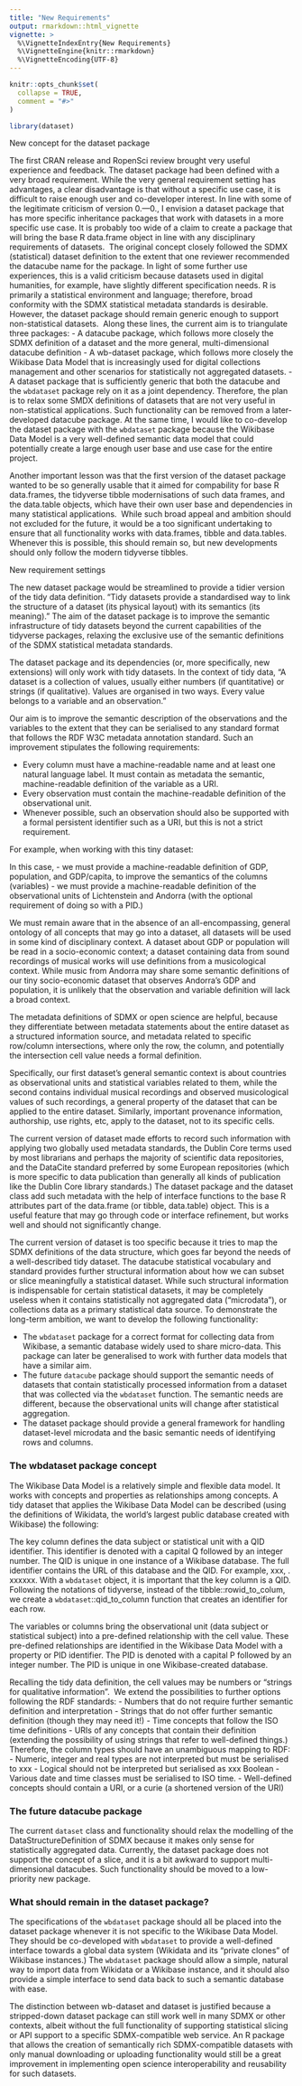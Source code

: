 ```yaml
---
title: "New Requirements"
output: rmarkdown::html_vignette
vignette: >
  %\VignetteIndexEntry{New Requirements}
  %\VignetteEngine{knitr::rmarkdown}
  %\VignetteEncoding{UTF-8}
---
```


```r
knitr::opts_chunk$set(
  collapse = TRUE,
  comment = "#>"
)
```

```r
library(dataset)
```


New concept for the dataset package

The first CRAN release and RopenSci review brought very useful experience and feedback. The dataset package had been defined with a very broad requirement. While the very general requirement setting has advantages, a clear disadvantage is that without a specific use case, it is difficult to raise enough user and co-developer interest.
In line with some of the legitimate criticism of version 0.—0., I envision a dataset package that has more specific inheritance packages that work with datasets in a more specific use case.
It is probably too wide of a claim to create a package that will bring the base R data.frame object in line with any disciplinary requirements of datasets.  The original concept closely followed the SDMX (statistical) dataset definition to the extent that one reviewer recommended the datacube name for the package. In light of some further use experiences, this is a valid criticism because datasets used in digital humanities, for example, have slightly different specification needs.
R is primarily a statistical environment and language; therefore, broad conformity with the SDMX statistical metadata standards is desirable. However, the dataset package should remain generic enough to support non-statistical datasets.  Along these lines, the current aim is to triangulate three packages:
-    A datacube package, which follows more closely the SDMX definition of a dataset and the more general, multi-dimensional datacube definition
-    A wb-dataset package, which follows more closely the Wikibase Data Model that is increasingly used for digital collections management and other scenarios for statistically not aggregated datasets.
-    A dataset package that is sufficiently generic that both the datacube and the `wbdataset` package rely on it as a joint dependency.
Therefore, the plan is to relax some SMDX definitions of datasets that are not very useful in non-statistical applications. Such functionality can be removed from a later-developed datacube package.
At the same time, I would like to co-develop the dataset package with the `wbdataset` package because the Wikibase Data Model is a very well-defined semantic data model that could potentially create a large enough user base and use case for the entire project.

Another important lesson was that the first version of the dataset package wanted to be so generally usable that it aimed for compability for base R data.frames, the tidyverse tibble modernisations of such data frames, and the data.table objects, which have their own user base and dependencies in many statistical applications.  While such broad appeal and ambition should not excluded for the future, it would be a too significant undertaking to ensure that all functionality works with data.frames, tibble and data.tables. Whenever this is possible, this should remain so, but new developments should only follow the modern tidyverse tibbles.

New requirement settings

The new dataset package would be streamlined to provide a tidier version of the tidy data definition. "Tidy datasets provide a standardised way to link the structure of a dataset (its physical layout) with its semantics (its meaning)." The aim of the dataset package is to improve the semantic infrastructure of tidy datasets beyond the current capabilities of the tidyverse packages, relaxing the exclusive use of the semantic definitions of the SDMX statistical metadata standards.

The dataset package and its dependencies (or, more specifically, new extensions) will only work with tidy datasets. In the context of tidy data, "A dataset is a collection of values, usually either numbers (if quantitative) or strings (if qualitative). Values are organised in two ways. Every value belongs to a variable and an observation."

Our aim is to improve the semantic description of the observations and the variables to the extent that they can be serialised to any standard format that follows the RDF W3C metadata annotation standard. Such an improvement stipulates the following requirements:

-    Every column must have a machine-readable name and at least one natural language label. It must contain as metadata the semantic, machine-readable definition of the variable as a URI.
-    Every observation must contain the machine-readable definition of the observational unit.
-    Whenever possible, such an observation should also be supported with a formal persistent identifier such as a URI, but this is not a strict requirement.

For example, when working with this tiny dataset:

In this case, 
-    we must provide a machine-readable definition of GDP, population, and GDP/capita, to improve the semantics of the columns (variables)
-    we must provide a machine-readable definition of the observational units of Lichtenstein and Andorra (with the optional requirement of doing so with a PID.)

We must remain aware that in the absence of an all-encompassing, general ontology of all concepts that may go into a dataset, all datasets will be used in some kind of disciplinary context. A dataset about GDP or population will be read in a socio-economic context; a dataset containing data from sound recordings of musical works will use definitions from a musicological context. While music from Andorra may share some semantic definitions of our tiny socio-economic dataset that observes Andorra's GDP and population, it is unlikely that the observation and variable definition will lack a broad context.

The metadata definitions of SDMX or open science are helpful, because they differentiate between metadata statements about the entire dataset as a structured information source, and metadata related to specific row/column intersections, where only the row, the column, and potentially the intersection cell value needs a formal definition.

Specifically, our first dataset's general semantic context is about countries as observational units and statistical variables related to them, while the second contains individual musical recordings and observed musicological values of such recordings, a general property of the dataset that can be applied to the entire dataset. Similarly, important provenance information, authorship, use rights, etc, apply to the dataset, not to its specific cells. 

The current version of dataset made efforts to record such information with applying two globally used metadata standards, the Dublin Core terms used by most librarians and perhaps the majority of scientific data repositories, and the DataCite standard preferred by some European repositories (which is more specific to data publication than generally all kinds of publication like the Dublin Core library standards.)  The dataset package and the dataset class add such metadata with the help of interface functions to the base R attributes part of the data.frame (or tibble, data.table) object. This is a useful feature that may go through code or interface refinement, but works well and should not significantly change.

The current version of dataset is too specific because it tries to map the SDMX definitions of the data structure, which goes far beyond the needs of a well-described tidy dataset. The datacube statistical vocabulary and standard provides further structural information about how we can subset or slice meaningfully a statistical dataset. While such structural information is indispensable for certain statistical datasets, it may be completely useless when it contains statistically not aggregated data ("microdata"), or collections data as a primary statistical data source.
To demonstrate the long-term ambition, we want to develop the following functionality:

-    The `wbdataset` package for a correct format for collecting data from Wikibase, a semantic database widely used to share micro-data. This package can later be generalised to work with further data models that have a similar aim.
-    The future `datacube` package should support the semantic needs of datasets that contain statistically processed information from a dataset that was collected via the `wbdataset` function. The semantic needs are different, because the observational units will change after statistical aggregation.
-   The dataset package should provide a general framework for handling dataset-level microdata and the basic semantic needs of identifying rows and columns.

### The wbdataset package concept
The Wikibase Data Model is a relatively simple and flexible data model. It works with concepts and properties as relationships among concepts. A tidy dataset that applies the Wikibase Data Model can be described (using the definitions of Wikidata, the world's largest public database created with Wikibase) the following:

The key column defines the data subject or statistical unit with a QID identifier. This identifier is denoted with a capital Q followed by an integer number. The QID is unique in one instance of a Wikibase database. The full identifier contains the URL of this database and the QID. For example, xxx, .  xxxxxx.
With a `wbdataset` object, it is important that the key column is a QID. Following the notations of tidyverse, instead of the tibble::rowid_to_colum, we create a `wbdataset`::qid_to_column function that creates an identifier for each row. 

The variables or columns bring the observational unit (data subject or statistical subject) into a pre-defined relationship with the cell value. These pre-defined relationships are identified in the Wikibase Data Model with a property or PID identifier. The PID is denoted with a capital P followed by an integer number. The PID is unique in one Wikibase-created database.

Recalling the tidy data definition, the cell values may be numbers or "strings for qualitative information".  We extend the possibilities to further options following the RDF standards:
-    Numbers that do not require further semantic definition and interpretation
-    Strings that do not offer further semantic definition (though they may need it!)
-    Time concepts that follow the ISO time definitions
-    URIs of any concepts that contain their definition (extending the possibility of using strings that refer to well-defined things.)
Therefore, the column types should have an unambiguous mapping to RDF:
-    Numeric, integer and real types are not interpreted but must be serialised to xxx
-    Logical should not be interpreted but serialised as xxx Boolean
-    Various date and time classes must be serialised to ISO time.
-    Well-defined concepts should contain a URI, or a curie (a shortened version of the URI)

### The future datacube package

The current `dataset` class and functionality should relax the modelling of the DataStructureDefinition of SDMX because it makes only sense for statistically aggregated data. Currently, the dataset package does not support the concept of a slice, and it is a bit awkward to support multi-dimensional datacubes. Such functionality should be moved to a low-priority new package.

### What should remain in the dataset package?
The specifications of the `wbdataset` package should all be placed into the dataset package whenever it is not specific to the Wikibase Data Model. They should be co-developed with `wbdataset` to provide a well-defined interface towards a global data system (Wikidata and its "private clones" of Wikibase instances.) The `wbdataset` package should allow a simple, natural way to import data from Wikidata or a Wikibase instance, and it should also provide a simple interface to send data back to such a semantic database with ease.

The distinction between wb-dataset and dataset is justified because a stripped-down dataset package can still work well in many SDMX or other contexts, albeit without the full functionality of supporting statistical slicing or API support to a specific SDMX-compatible web service. An R package that allows the creation of semantically rich SDMX-compatible datasets with only manual downloading or uploading functionality would still be a great improvement in implementing open science interoperability and reusability for such datasets.









